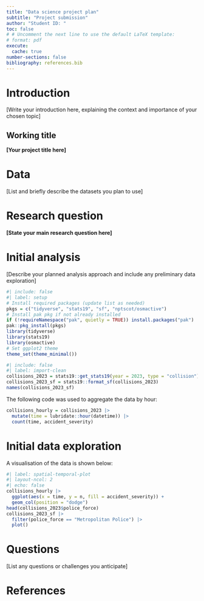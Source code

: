 ```yaml
---
title: "Data science project plan"
subtitle: "Project submission"
author: "Student ID: "
toc: false
# # Uncomment the next line to use the default LaTeX template:
# format: pdf
execute: 
  cache: true
number-sections: false
bibliography: references.bib
---
```


# Introduction

[Write your introduction here, explaining the context and importance of your chosen topic]

## Working title

**[Your project title here]**

# Data

[List and briefly describe the datasets you plan to use]

# Research question

**[State your main research question here]**

# Initial analysis

[Describe your planned analysis approach and include any preliminary data exploration]

```r
#| include: false
#| label: setup
# Install required packages (update list as needed)
pkgs = c("tidyverse", "stats19", "sf", "nptscot/osmactive")
# Install pak pkg if not already installed
if (!requireNamespace("pak", quietly = TRUE)) install.packages("pak")
pak::pkg_install(pkgs)
library(tidyverse)
library(stats19)
library(osmactive)
# Set ggplot2 theme
theme_set(theme_minimal())
```

```r
#| include: false
#| label: import-clean
collisions_2023 = stats19::get_stats19(year = 2023, type = "collision")
collisions_2023_sf = stats19::format_sf(collisions_2023)
names(collisions_2023_sf)
```

The following code was used to aggregate the data by hour:

```r
collisions_hourly = collisions_2023 |>
  mutate(time = lubridate::hour(datetime)) |>
  count(time, accident_severity) 
```

# Initial data exploration

A visualisation of the data is shown below:

```r
#| label: spatial-temporal-plot
#| layout-ncol: 2
#| echo: false
collisions_hourly |>
  ggplot(aes(x = time, y = n, fill = accident_severity)) +
  geom_col(position = "dodge") 
head(collisions_2023$police_force)
collisions_2023_sf |>
  filter(police_force == "Metropolitan Police") |>
  plot()
```

# Questions

[List any questions or challenges you anticipate]

# References
